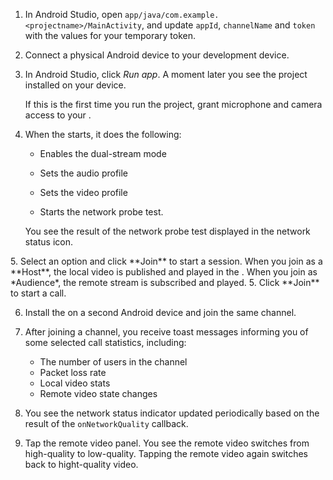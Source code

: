 <PlatformWrapper platform="android">

1. In Android Studio, open `app/java/com.example.<projectname>/MainActivity`, and update `appId`, `channelName` and `token` with the values for your temporary token.

2. Connect a physical Android device to your development device.

3. In Android Studio, click *Run app*. A moment later you see the project installed on your device.

    If this is the first time you run the project, grant microphone and camera access to your <Vpl k="CLIENT" />.

4. When the <Vpl k="CLIENT" /> starts, it does the following:

    * Enables the dual-stream mode

    * Sets the audio profile 

    * Sets the video profile

    * Starts the network probe test.
    
    You see the result of the network probe test displayed in the network status icon.

<ProductWrapper notAllowed="video-calling">
5. Select an option and click **Join** to start a session. When you join as a **Host**, the local video is published and played in the <Vpl k="CLIENT" />. When you join as *Audience*, the remote stream is subscribed and played.
</ProductWrapper>

<ProductWrapper product="video-calling">
5. Click **Join** to start a call. 
</ProductWrapper>

6. Install the <Vpl k="CLIENT" /> on a second Android device and join the same channel.

7. After joining a channel, you receive toast messages informing you of some selected call statistics, including: 

    * The number of users in the channel
    * Packet loss rate
    * Local video stats
    * Remote video state changes 

8. You see the network status indicator updated periodically based on the result of the `onNetworkQuality` callback.

9. Tap the remote video panel. You see the remote video switches from high-quality to low-quality. Tapping the remote video again switches back to hight-quality video.

</PlatformWrapper>

